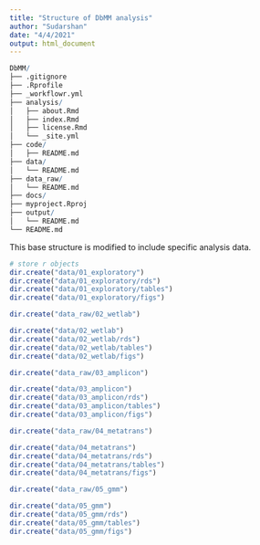 ```yaml
---
title: "Structure of DbMM analysis"
author: "Sudarshan"
date: "4/4/2021"
output: html_document
---
```




```r
DbMM/
├── .gitignore
├── .Rprofile
├── _workflowr.yml
├── analysis/
│   ├── about.Rmd
│   ├── index.Rmd
│   ├── license.Rmd
│   └── _site.yml
├── code/
│   ├── README.md
├── data/
│   └── README.md
├── data_raw/
│   └── README.md
├── docs/
├── myproject.Rproj
├── output/
│   └── README.md
└── README.md
```


This base structure is modified to include specific analysis data.  
```r
# store r objects
dir.create("data/01_exploratory")
dir.create("data/01_exploratory/rds")
dir.create("data/01_exploratory/tables")
dir.create("data/01_exploratory/figs")

```

```r
dir.create("data_raw/02_wetlab")

dir.create("data/02_wetlab")
dir.create("data/02_wetlab/rds")
dir.create("data/02_wetlab/tables")
dir.create("data/02_wetlab/figs")


```

```r

dir.create("data_raw/03_amplicon")

dir.create("data/03_amplicon")
dir.create("data/03_amplicon/rds")
dir.create("data/03_amplicon/tables")
dir.create("data/03_amplicon/figs")

```

```r

dir.create("data_raw/04_metatrans")

dir.create("data/04_metatrans")
dir.create("data/04_metatrans/rds")
dir.create("data/04_metatrans/tables")
dir.create("data/04_metatrans/figs")

```

```r

dir.create("data_raw/05_gmm")

dir.create("data/05_gmm")
dir.create("data/05_gmm/rds")
dir.create("data/05_gmm/tables")
dir.create("data/05_gmm/figs")

```
